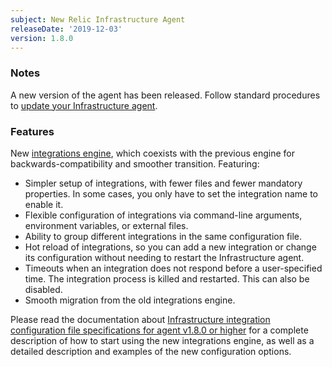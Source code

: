 ```yaml
---
subject: New Relic Infrastructure Agent
releaseDate: '2019-12-03'
version: 1.8.0
---
```


### Notes

A new version of the agent has been released. Follow standard procedures to [update your Infrastructure agent](/docs/infrastructure/new-relic-infrastructure/installation/update-infrastructure-agent).

### Features

New [integrations engine](https://docs.newrelic.com/docs/integrations/integrations-sdk/file-specifications/integration-configuration-file-specifications-agent-v180), which coexists with the previous engine for backwards-compatibility and smoother transition. Featuring:

* Simpler setup of integrations, with fewer files and fewer mandatory properties. In some cases, you only have to set the integration name to enable it.
* Flexible configuration of integrations via command-line arguments, environment variables, or external files.
* Ability to group different integrations in the same configuration file.
* Hot reload of integrations, so you can add a new integration or change its configuration without needing to restart the Infrastructure agent.
* Timeouts when an integration does not respond before a user-specified time. The integration process is killed and restarted. This can also be disabled.
* Smooth migration from the old integrations engine.

Please read the documentation about [Infrastructure integration configuration file specifications for agent v1.8.0 or higher](https://docs.newrelic.com/docs/integrations/integrations-sdk/file-specifications/integration-configuration-file-specifications-agent-v180) for a complete description of how to start using the new integrations engine, as well as a detailed description and examples of the new configuration options.
